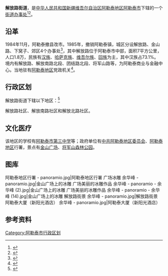{{中国乡级行政区
|行政区全称           = 解放路街道
|景观照片文件名       = 
|景观照片大小         = 
|景观照片描述         = 
|汉语拼音             =
|其他语言             = 
|其他语言名称         = 
|位置图文件名         =
|位置图描述           = 
<!--以下内容将显示在“概览”栏-->
|上级行政区           = [[阿勒泰市|阿勒泰市]]
|行政区类别           = [[街道办事处|街道办事处]]
|行政区划代码         = 65 43 01 002
|行政区划             = 3
|建置时间             = 
|政府驻地             = 
|毗邻行政区           = 
|地理坐标             =
|总面积               = 
|总人口               = 
|总人口年份           = 
|户籍人口             = 
|户籍人口年份         = 
|常住人口             = 
|常住人口年份         = 
|人口密度             = 
|GDP                  = 
|GDP年份              = 
|邮政编码             = 
|电话区号             = 906
|官方网站             = 
|网站名称             = 
|65/43/01/002/000}}

'''解放路街道'''，是[[中华人民共和国|中华人民共和国]][[新疆维吾尔自治区|新疆维吾尔自治区]][[阿勒泰地区|阿勒泰地区]][[阿勒泰市|阿勒泰市]]下辖的一个[[街道办事处|街道办事处]]<ref>{{PRC admin/ref sgc|{{PRC admin/parent|65/43/01/002/000}}}}</ref><ref>{{Cite book|title=大辞海 第15卷 中国地理卷|last=[[夏征农|夏征农]]，[[陈至立|陈至立]]主编|publisher=上海：[[上海辞书出版社|上海辞书出版社]]|year=2015.12|isbn=978-7-5326-4555-8|pages=463}}</ref>。

== 沿革 ==
1984年11月，阿勒泰撤县改市。1985年，撤销阿勒泰镇，城区分设解放路、金山路、下窝子、郊区4个办事处<ref>{{Cite book|title=阿勒泰市志|last=马祥琛，恽芝艾主编；阿勒泰市党史、地方志编纂委员会编|publisher=乌鲁木齐：[[新疆人民出版社|新疆人民出版社]]|year=2001.05|isbn=7-228-06264-7|pages=41-42}}</ref>，其中解放路位于阿勒泰市中部，面积7平方公里，人口1.8万，民族有[[汉族|汉族]]、[[哈萨克族|哈萨克族]]、[[维吾尔族|维吾尔族]]、[[回族|回族]]为主，其中汉族占73.1%。境内有解放路、解放南路北段、团结路北段、将军山路等，为阿勒泰商业与金融中心。当地驻有[[阿勒泰地区|阿勒泰地区]]党政机关<ref>{{Cite book|title=中国政区大典 5|last=《中国政区大典》编委会编著|publisher=杭州：[[浙江人民出版社|浙江人民出版社]]|year=1999.08|isbn=7-213-01789-6|pages=729}}</ref>。

== 行政区划 ==
解放路街道下辖以下地区：<ref>{{PRC admin/ref sgc|65/43/01/002/000}}</ref>

解放路社区、解放南路社区和解放北路社区。

== 文化医疗 ==
该地区的学校有[[阿勒泰市第三中学|阿勒泰市第三中学]]等；政府单位有[[中共阿勒泰地区委员会|中共阿勒泰地区委员会]]、[[阿勒泰地区|阿勒泰地区]]行署，景点有[[金山广场|金山广场]]、[[将军山森林公园|将军山森林公园]]。

== 图库 ==
<gallery mode="packed-overlay" heights="140">
阿勒泰地区行署 - panoramio.jpg|阿勒泰地区行署
广场冰雕 余华峰 - panoramio.jpg|金山广场上的冰雕
广场美丽的冰雕作品 余华峰 - panoramio - 余华峰 (2).jpg|金山广场上的冰雕
广场美丽的冰雕作品 余华峰 - panoramio - 余华峰 (14).jpg|金山广场上的冰雕
解放路街景 余华峰 - panoramio.jpg|解放路街景
阿勒泰大厦（新阳光酒店） 余华峰 - panoramio.jpg|阿勒泰大厦（新阳光酒店）
</gallery>

== 参考资料 ==
{{reflist}}

{{阿勒泰地区行政区划}}
{{新疆维吾尔自治区阿勒泰地区阿勒泰市行政区划}}

[[Category:阿勒泰市行政区划|Category:阿勒泰市行政区划]]